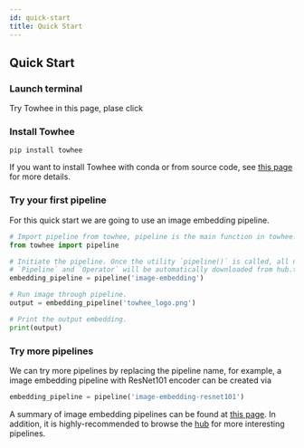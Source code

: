 ```yaml
---
id: quick-start
title: Quick Start
---
```



## Quick Start

### Launch terminal

Try Towhee in this page, plase click
<KatacodaBtn />

### Install Towhee
```console
pip install towhee
```
If you want to install Towhee with conda or from source code, see [this page](get-started/install) for more details.

### Try your first pipeline

For this quick start we are going to use an image embedding pipeline. 

```python
# Import pipeline from towhee, pipeline is the main function in towhee.
from towhee import pipeline

# Initiate the pipeline. Once the utility `pipeline()` is called, all necessary 
# `Pipeline` and `Operator` will be automatically downloaded from hub.towhee.io.
embedding_pipeline = pipeline('image-embedding')

# Run image through pipeline.
output = embedding_pipeline('towhee_logo.png')

# Print the output embedding.
print(output)
```

### Try more pipelines

We can try more pipelines by replacing the pipeline name, for example, a image embedding pipeline with ResNet101 encoder can be created via
```python
embedding_pipeline = pipeline('image-embedding-resnet101')
```
A summary of image embedding pipelines can be found at [this page](pipelines/image-embedding).
In addition, it is highly-recommended to browse the [hub](https://hub.towhee.io/pipelines) for more interesting pipelines.